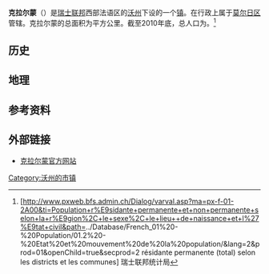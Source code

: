 {{瑞士市镇信息框
 | 市镇名称= 克拉尔蒙
 | 原文名称             = {{lang|fr|Clarmont}}
 | 图片                = 
 | 纹章 = Clarmont-coat of arms.svg
 | 语言                   = [[法语|法语]]
 | 所属州               = 沃州
 | iso-code-region = 
 | 所属区               = [[莫尔日区|莫尔日区]]
 | lat_d=46|lat_m=33|lat_NS=N|long_d=6|long_m=27|long_EW=E
 | 邮政编码        = 1127
 | 市镇代码        = 5629
 | 面积                 = {{smn|1.00|5|100}}
 | 平均海拔        =  530
 | 人口               = {{smn|134|6}}
 | 主页  = www.clarmont.ch
 | 市镇长           = 
 | 相邻市镇             = 
 | 友好城市             = 
|地图文件             = Karte Gemeinde Clarmont 2011.png
|}}
'''克拉尔蒙'''（{{lang-fr|Clarmont}}）是[[瑞士联邦|瑞士联邦]]西部法语区的[[沃州|沃州]]下设的一个[[瑞士市镇|镇]]。在行政上属于[[莫尔日区|莫尔日区]]管辖。克拉尔蒙的总面积为{{smn|1.00|5|100}}平方公里。截至2010年底，总人口为{{smn|134|6}}。<ref>{{fr}}[http://www.pxweb.bfs.admin.ch/Dialog/varval.asp?ma=px-f-01-2A00&ti=Population+r%E9sidante+permanente+et+non+permanente+selon+la+r%E9gion%2C+le+sexe%2C+le+lieu++de+naissance+et+l%27%E9tat+civil&path=../Database/French_01%20-%20Population/01.2%20-%20Etat%20et%20mouvement%20de%20la%20population/&lang=2&prod=01&openChild=true&secprod=2 résidante permanente (total) selon les districts et les communes] {{Wayback|url=http://www.pxweb.bfs.admin.ch/Dialog/varval.asp?ma=px-f-01-2A00&ti=Population+r%E9sidante+permanente+et+non+permanente+selon+la+r%E9gion%2C+le+sexe%2C+le+lieu++de+naissance+et+l%27%E9tat+civil&path=..%2FDatabase%2FFrench_01%20-%20Population%2F01.2%20-%20Etat%20et%20mouvement%20de%20la%20population%2F&lang=2&prod=01&openChild=true&secprod=2 |date=20150102165023 }} 瑞士联邦统计局</ref>

==历史==

==地理==

==参考资料==
{{reflist}}

==外部链接==
*{{fr}}[http://www.clarmont.ch 克拉尔蒙官方网站] {{Wayback|url=http://www.clarmont.ch/ |date=20201026204952 }}

{{DEFAULTSORT:Clarmont}}
{{沃州莫尔日区行政区划}}
[[Category:沃州的市镇|Category:沃州的市镇]]
